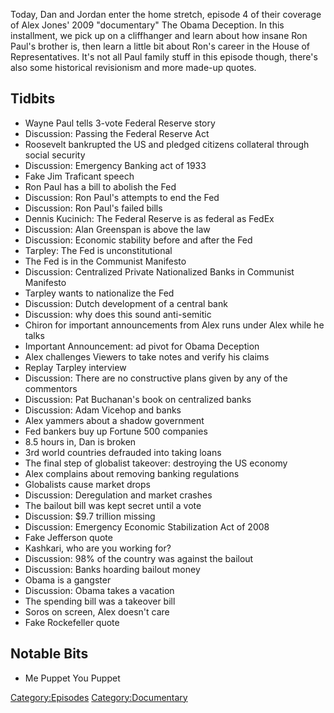 {{DEFAULTSORT:
    #_EPISODE_0230D:Obama Deception, Part 4
}}{{Episode
    | title           = Obama Deception, Part 4
    | caption         = [https://knowledgefight.libsyn.com/knowledge-fight-obama-deception-part-4 Listen to this episode on Libsyn]
    | episodeNumber   = 230D
    | length          = 02:16:23
    | airDate         = November 22, 2018
    | episodeType     = [[:Category:Documentary|Documentary]]
    | appearance      = [[Wayne Paul]], [[Jim Traficant]], [[Ron Paul]], [[Dennis Kucinich]], [[Alan Greenspan]], [[Webster Tarpley]], [[Pat Buchanan]], [[Adam Vicehop]], [[Henry Paulson]], [[Neel Kashkari]]
    | previousEpisode = [[230C: Obama Deception, Part 3]]
    | nextEpisode     = [[230E: Obama Deception, Part 5]]
}}

{{Stub}}

Today, Dan and Jordan enter the home stretch, episode 4 of their coverage of Alex Jones' 2009 "documentary" The Obama Deception. In this installment, we pick up on a cliffhanger and learn about how insane Ron Paul's brother is, then learn a little bit about Ron's career in the House of Representatives. It's not all Paul family stuff in this episode though, there's also some historical revisionism and more made-up quotes.

==Tidbits==

*Wayne Paul tells 3-vote Federal Reserve story
*Discussion: Passing the Federal Reserve Act
*Roosevelt bankrupted the US and pledged citizens collateral through social security
*Discussion: Emergency Banking act of 1933
*Fake Jim Traficant speech
*Ron Paul has a bill to abolish the Fed
*Discussion: Ron Paul's attempts to end the Fed
*Discussion: Ron Paul's failed bills
*Dennis Kucinich: The Federal Reserve is as federal as FedEx
*Discussion: Alan Greenspan is above the law
*Discussion: Economic stability before and after the Fed
*Tarpley: The Fed is unconstitutional
*The Fed is in the Communist Manifesto
*Discussion: Centralized Private Nationalized Banks in Communist Manifesto
*Tarpley wants to nationalize the Fed
*Discussion: Dutch development of a central bank
*Discussion: why does this sound anti-semitic
*Chiron for important announcements from Alex runs under Alex while he talks
*Important Announcement: ad pivot for Obama Deception
*Alex challenges Viewers to take notes and verify his claims
*Replay Tarpley interview
*Discussion: There are no constructive plans given by any of the commentors
*Discussion: Pat Buchanan's book on centralized banks
*Discussion: Adam Vicehop and banks
*Alex yammers about a shadow government
*Fed bankers buy up Fortune 500 companies
*8.5 hours in, Dan is broken
*3rd world countries defrauded into taking loans
*The final step of globalist takeover: destroying the US economy
*Alex complains about removing banking regulations
*Globalists cause market drops
*Discussion: Deregulation and market crashes
*The bailout bill was kept secret until a vote
*Discussion: $9.7 trillion missing
*Discussion: Emergency Economic Stabilization Act of 2008
*Fake Jefferson quote
*Kashkari, who are you working for?
*Discussion: 98% of the country was against the bailout
*Discussion: Banks hoarding bailout money
*Obama is a gangster
*Discussion: Obama takes a vacation
*The spending bill was a takeover bill
*Soros on screen, Alex doesn't care
*Fake Rockefeller quote

==Notable Bits==

*Me Puppet You Puppet

[[Category:Episodes]]
[[Category:Documentary]]
